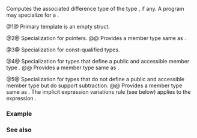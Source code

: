 {{cpp/title|incrementable_traits}}
{{cpp/iterator/navbar}}
{{dcl begin}}
{{dcl header|iterator}}
{{dcl|num=1|since=c++20|
template&lt; class I &gt;
struct incrementable_traits {};
}}
{{dcl|num=2|since=c++20|
template&lt; class T &gt;
    requires std::is_object_v&lt;T&gt;
struct incrementable_traits&lt;T*&gt;;
}}
{{dcl|num=3|since=c++20|
template&lt; class T &gt;
struct incrementable_traits&lt;const T&gt;
    : incrementable_traits&lt;T&gt; {};
}}
{{dcl|num=4|since=c++20|
template&lt; class T &gt;
    requires requires { typename T::difference_type; }
struct incrementable_traits&lt;T&gt;;
}}
{{dcl|num=5|since=c++20|
template&lt; class T &gt;
    requires (!requires { typename T::difference_type; }) &amp;&amp;
             requires(const T&amp; a, const T&amp; b) { { a - b } -&gt; std::integral; }
struct incrementable_traits&lt;T&gt;;
}}
{{dcl end}}

Computes the associated difference type of the type {{tt|I}}, if any. A program may specialize {{tt|incrementable_traits}} for a {{lsd|cpp/language/type#Program-defined type}}.

@1@ Primary template is an empty struct.

@2@ Specialization for pointers.
@@ Provides a member type {{tt|difference_type}} same as {{lc|std::ptrdiff_t}}.

@3@ Specialization for const-qualified types.

@4@ Specialization for types that define a public and accessible member type {{tt|difference_type}}.
@@ Provides a member type {{tt|difference_type}} same as {{tt|T::difference_type}}.

@5@ Specialization for types that do not define a public and accessible member type {{tt|difference_type}} but do support subtraction.
@@ Provides a member type {{tt|difference_type}} same as {{c/core|std::make_signed_t&lt;decltype(std::declval&lt;T&gt;() - std::declval&lt;T&gt;())&gt;}}. The implicit expression variations rule (see below) applies to the expression {{c|a - b}}.

{{cpp/concepts/implicit expression variations}}

===Example===
{{example}}

===See also===
{{dsc begin}}
{{dsc inc|cpp/iterator/dsc weakly_incrementable}}
{{dsc inc|cpp/iterator/dsc iter_t}}
{{dsc inc|cpp/iterator/dsc iterator_traits}}
{{dsc end}}

{{langlinks|de|es|ja|ru|zh}}